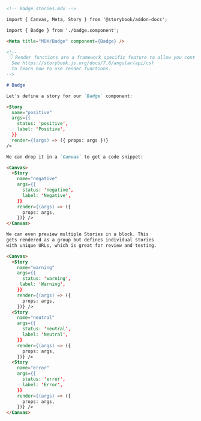 ```md
<!-- Badge.stories.mdx -->

import { Canvas, Meta, Story } from '@storybook/addon-docs';

import { Badge } from './badge.component';

<Meta title="MDX/Badge" component={Badge} />

<!--
 👇 Render functions are a framework specific feature to allow you control on how the component renders.
  See https://storybook.js.org/docs/7.0/angular/api/csf
  to learn how to use render functions.
-->

# Badge

Let's define a story for our `Badge` component:

<Story
  name="positive"
  args={{
    status: 'positive',
    label: 'Positive',
  }}
  render={(args) => ({ props: args })}
/>

We can drop it in a `Canvas` to get a code snippet:

<Canvas>
  <Story 
    name="negative"
    args={{
      status: 'negative',
      label: 'Negative',
    }}
    render={(args) => ({
      props: args,
    })} />
</Canvas>

We can even preview multiple Stories in a block. This
gets rendered as a group but defines individual stories
with unique URLs, which is great for review and testing.

<Canvas>
  <Story 
    name="warning" 
    args={{
      status: 'warning',
     label: 'Warning',
    }}
    render={(args) => ({
      props: args,
    })} />
  <Story 
    name="neutral"
    args={{
      status: 'neutral', 
      label: 'Neutral', 
    }}
    render={(args) => ({
      props: args,
    })} />
  <Story 
    name="error"
    args={{
      status: 'error', 
      label: 'Error', 
    }}
    render={(args) => ({
      props: args,
    })} />
</Canvas>
```
